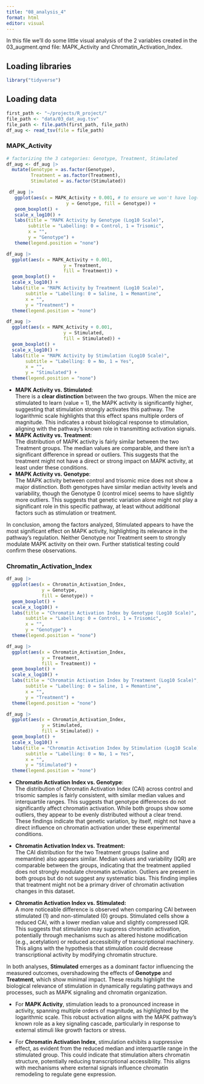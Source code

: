 ```yaml
---
title: "08_analysis_4"
format: html
editor: visual
---
```


In this file we'll do some little visual analysis of the 2 variables created in the 03_augment.qmd file: MAPK_Activity and Chromatin_Activation_Index.

## Loading libraries

```r
library("tidyverse")
```

## Loading data

```r
first_path <- "~/projects/R_project/"
file_path <- "data/03_dat_aug.tsv" 
file_path <- file.path(first_path, file_path)
df_aug <- read_tsv(file = file_path)
```

### MAPK_Activity

```r
# factorizing the 3 categories: Genotype, Treatment, Stimulated
df_aug <- df_aug |> 
  mutate(Genotype = as.factor(Genotype),
         Treatment = as.factor(Treatment),
         Stimulated = as.factor(Stimulated))
```

```r
 df_aug |> 
   ggplot(aes(x = MAPK_Activity + 0.001, # to ensure we won't have log(0) 
                      y = Genotype, fill = Genotype)) + 
   geom_boxplot() + 
   scale_x_log10() + 
   labs(title = "MAPK Activity by Genotype (Log10 Scale)", 
        subtitle = "Labelling: 0 = Control, 1 = Trisomic", 
        x = "", 
        y = "Genotype") + 
   theme(legend.position = "none")
```

```r
df_aug |> 
  ggplot(aes(x = MAPK_Activity + 0.001,  
                     y = Treatment, 
                     fill = Treatment)) + 
  geom_boxplot() + 
  scale_x_log10() + 
  labs(title = "MAPK Activity by Treatment (Log10 Scale)", 
       subtitle = "Labelling: 0 = Saline, 1 = Memantine", 
       x = "", 
       y = "Treatment") + 
  theme(legend.position = "none")
```

```r
df_aug |> 
  ggplot(aes(x = MAPK_Activity + 0.001, 
                     y = Stimulated, 
                     fill = Stimulated)) + 
  geom_boxplot() + 
  scale_x_log10() + 
  labs(title = "MAPK Activity by Stimulation (Log10 Scale)", 
       subtitle = "Labelling: 0 = No, 1 = Yes", 
       x = "", 
       y = "Stimulated") + 
  theme(legend.position = "none")
```

-   **MAPK Activity vs. Stimulated**:\
    There is a **clear distinction** between the two groups. When the mice are stimulated to learn (value = 1), the MAPK activity is significantly higher, suggesting that stimulation strongly activates this pathway. The logarithmic scale highlights that this effect spans multiple orders of magnitude. This indicates a robust biological response to stimulation, aligning with the pathway's known role in transmitting activation signals.
-   **MAPK Activity vs. Treatment**:\
    The distribution of MAPK activity is fairly similar between the two Treatment groups. The median values are comparable, and there isn't a significant difference in spread or outliers. This suggests that the treatment might not have a direct or strong impact on MAPK activity, at least under these conditions.
-   **MAPK Activity vs. Genotype**:\
    The MAPK activity between control and trisomic mice does not show a major distinction. Both genotypes have similar median activity levels and variability, though the Genotype 0 (control mice) seems to have slightly more outliers. This suggests that genetic variation alone might not play a significant role in this specific pathway, at least without additional factors such as stimulation or treatment.

In conclusion, among the factors analyzed, Stimulated appears to have the most significant effect on MAPK activity, highlighting its relevance in the pathway's regulation. Neither Genotype nor Treatment seem to strongly modulate MAPK activity on their own. Further statistical testing could confirm these observations.

### Chromatin_Activation_Index

```r
df_aug |> 
  ggplot(aes(x = Chromatin_Activation_Index, 
             y = Genotype, 
             fill = Genotype)) + 
  geom_boxplot() + 
  scale_x_log10() + 
  labs(title = "Chromatin Activation Index by Genotype (Log10 Scale)", 
       subtitle = "Labelling: 0 = Control, 1 = Trisomic", 
       x = "", 
       y = "Genotype") + 
  theme(legend.position = "none")
```

```r
df_aug |> 
  ggplot(aes(x = Chromatin_Activation_Index, 
             y = Treatment, 
             fill = Treatment)) + 
  geom_boxplot() + 
  scale_x_log10() + 
  labs(title = "Chromatin Activation Index by Treatment (Log10 Scale)", 
       subtitle = "Labelling: 0 = Saline, 1 = Memantine", 
       x = "", 
       y = "Treatment") + 
  theme(legend.position = "none")
```

```r
df_aug |> 
  ggplot(aes(x = Chromatin_Activation_Index, 
             y = Stimulated, 
             fill = Stimulated)) + 
  geom_boxplot() + 
  scale_x_log10() + 
  labs(title = "Chromatin Activation Index by Stimulation (Log10 Scale)", 
       subtitle = "Labelling: 0 = No, 1 = Yes", 
       x = "", 
       y = "Stimulated") + 
  theme(legend.position = "none")
```

-   **Chromatin Activation Index vs. Genotype**:\
    The distribution of Chromatin Activation Index (CAI) across control and trisomic samples is fairly consistent, with similar median values and interquartile ranges. This suggests that genotype differences do not significantly affect chromatin activation. While both groups show some outliers, they appear to be evenly distributed without a clear trend. These findings indicate that genetic variation, by itself, might not have a direct influence on chromatin activation under these experimental conditions.

-   **Chromatin Activation Index vs. Treatment:\
    **The CAI distribution for the two Treatment groups (saline and memantine) also appears similar. Median values and variability (IQR) are comparable between the groups, indicating that the treatment applied does not strongly modulate chromatin activation. Outliers are present in both groups but do not suggest any systematic bias. This finding implies that treatment might not be a primary driver of chromatin activation changes in this dataset.

-   **Chromatin Activation Index vs. Stimulated:\
    **A more noticeable difference is observed when comparing CAI between stimulated (1) and non-stimulated (0) groups. Stimulated cells show a reduced CAI, with a lower median value and slightly compressed IQR. This suggests that stimulation may suppress chromatin activation, potentially through mechanisms such as altered histone modification (e.g., acetylation) or reduced accessibility of transcriptional machinery. This aligns with the hypothesis that stimulation could decrease transcriptional activity by modifying chromatin structure.

In both analyses, **Stimulated** emerges as a dominant factor influencing the measured outcomes, overshadowing the effects of **Genotype** and **Treatment**, which show minimal impact. These results highlight the biological relevance of stimulation in dynamically regulating pathways and processes, such as MAPK signaling and chromatin organization.

-   For **MAPK Activity**, stimulation leads to a pronounced increase in activity, spanning multiple orders of magnitude, as highlighted by the logarithmic scale. This robust activation aligns with the MAPK pathway's known role as a key signaling cascade, particularly in response to external stimuli like growth factors or stress.

-   For **Chromatin Activation Index**, stimulation exhibits a suppressive effect, as evident from the reduced median and interquartile range in the stimulated group. This could indicate that stimulation alters chromatin structure, potentially reducing transcriptional accessibility. This aligns with mechanisms where external signals influence chromatin remodeling to regulate gene expression.

